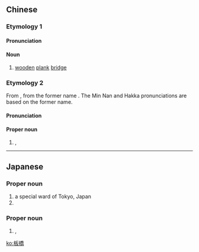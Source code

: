{{also|板桥}}
==Chinese==
{{zh-forms|s=板桥}}

===Etymology 1===

====Pronunciation====
{{zh-pron
|m=bǎnqiáo
|c=baan2 kiu4
|h=pfs=pán-khièu
|mn=
|cat=n
}}

====Noun====
{{zh-noun}}

# [[wooden]] [[plank]] [[bridge]]

===Etymology 2===
From {{etyl|ja|zh}} {{ja-r|板橋|^いたはし}}, from the former name {{zh-l|枋橋}}. The Min Nan and Hakka pronunciations are based on the former name.

====Pronunciation====
{{zh-pron
|m=Bǎnqiáo
|c=baan2 kiu4
|h=pfs=Piông-khièu
|mn=Pang-kiô
|cat=pn
}}

====Proper noun====
{{zh-proper noun}}

# {{w|Banqiao District}}, {{w|New Taipei}}

----

==Japanese==
{{ja-kanjitab|いた|はし|yomi=k}}
{{ja-kanjitab|ばん|きょう|yomi=o}}
{{ja-kanjitab|いた|はし|k2=ばし|yomi=k|r=y}}

===Proper noun===
{{ja-pos|proper|いたばし}}

# a special ward of Tokyo, Japan
# {{surname|lang=ja|sort=いたばし}}

===Proper noun===
{{ja-pos|proper|ばんきょう|いたはし}}

# {{w|Banqiao District}}, {{w|New Taipei}}

[[ko:板橋]]